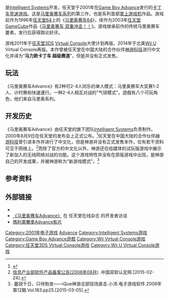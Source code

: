 {{NoteTA
| G1=Games
| G2=Mario
| 1=zh-tw:瑪利歐賽車; zh-cn:马力欧卡丁车; zh-hk:瑪利歐賽車; zh:马里奥赛车
| 2=zh-tw:瑪利歐; zh-cn:马力欧; zh-hk:瑪利歐; zh:马里奥
}}
{{Infobox VG
|title=瑪利歐賽車Advance
|japanese=マリオカートアドバンス
|english=Mario Kart: Super Circuit
|image=File:Mario Kart Advance.jpg
|caption= 游戏日版封面
|developer=[[Intelligent_Systems|Intelligent Systems]]
|publisher=[[任天堂|任天堂]]
|director=安藤武、森本幸雄
|producer=[[宫本茂|宫本茂]]、三木研次
|composer=西牧賢一、松永政信、滨野美奈子
|series= [[瑪利歐賽車系列|瑪利歐賽車]]系列
|platforms=[[Game_Boy_Advance|Game Boy Advance]]<br>[[Virtual_Console|Virtual Console]]<small>（3DS及Wii U）</small>
|released= '''Game Boy Advance''' <br>{{vgr|JP|2001年7月21日|NA|2001年8月27日|AU|2001年9月13日|EU|2001年9月14日|CN|发行中止}} '''Virtual Console'''<br/><u>3DS大使计划</u><br>{{vgr|WW|2011年12月16日}} <u>Wii U Virtual Console</u><br>{{vgr|NA|2014年11月13日}}
|genre=[[竞速游戏|竞速]]
|modes=[[单人游戏|单人]]、[[多人游戏|多人]]（2-4人）
}}
{{Vgname|马里奥赛车Advance|ja=マリオカートアドバンス，Mario Kart Advance|en=Mario Kart: Super Circuit}}是[[Intelligent_Systems|Intelligent Systems]]开发，任天堂于2001年在[[Game_Boy_Advance|Game Boy Advance]]发行的[[卡丁车|卡丁车]][[竞速游戏|竞速游戏]]。这是[[马里奥赛车系列|马里奥赛车系列]]的第三作，也是系列首部[[掌上游戏机|掌上游戏机]]作品。游戏前作为1996年[[任天堂64|任天堂64]]上的《[[马里奥赛车64|马里奥赛车64]]》，续作为2003年[[任天堂GameCube|任天堂GameCube]]作品《[[马里奥赛车_双重冲击！！|马里奥赛车 双重冲击！！]]》。游戏继承前作的传统马里奥赛车要素，发行后获得舆论好评。

游戏2011年于[[任天堂3DS|任天堂3DS]] [[Virtual_Console|Virtual Console]]大使计划再版，2014年于北美[[Wii_U|Wii U]] Virtual Console再版。本作曾被任天堂在中国大陆的合作伙伴[[神游科技|神游科技]]进行中文化并译为“'''马力欧卡丁车 超级赛道'''”，但是并没有正式发售。

== 玩法 ==

《马里奥赛车Advance》有2种可2-4人同乐的单人模式：马里奥赛车大奖赛1-2人、计时赛和快速運行。一种2-4人相互对战的"气球模式"。遊戲有八个可玩角色，他们来自马里奥系列。

== 开发历史 ==
《马里奥赛车Advance》由任天堂的旗下团队[[Intelligent_Systems|Intelligent Systems]]负责制作。2000年8月9日在任天堂的发布会上正式公布。<ref>{{cite web|author=IGN Staff|title=Four GBA Games Exposed|url=http://uk.ign.com/articles/2000/08/10/four-gba-games-exposed|publisher=IGN|date=August 9, 2000|accessdate=July 6, 2014|archive-date=2020-01-02|archive-url=https://web.archive.org/web/20200102202442/https://uk.ign.com/articles/2000/08/10/four-gba-games-exposed|dead-url=no}}</ref>任天堂在中国大陆的合作伙伴[[神游科技|神游科技]]曾引进本作并进行了中文化，但是神游并没有正式发售本作，仅有若干资料可见于网络上。<ref>[http://www.chinasoftware.gov.cn/GGDetail.asp?sID=1569&ssID=55324#55324 信息产业部软件产品备案公告(2006年08月)] {{Wayback|url=http://www.chinasoftware.gov.cn/GGDetail.asp?sID=1569&ssID=55324#55324 |date=20150223202142 }}.中国双软认定网.[2015-02-24].</ref>而除了官方的中文化以外，神游还在给媒体的试玩版游戏中展示了新加入的无线网络对战的功能。这个游戏特性并没有在原版游戏中出现，是神游自己的开发成果，并被神游称为“新游戏模式”。<ref name=DRinterview>.蓄锐千日，只待勃发——iQue神游总部现场直击.小沛.电子游戏软件.2006年第12期.Vol.183.pp25.[2015-03-05].</ref>

== 参考资料 ==
{{reflist}}

== 外部链接 ==
*{{Official|http://www.nintendo.co.jp/n08/amkj/index.html}}{{ja}}
*[http://www.nintendo.co.jp/nom/0108/soft01/interv/index.html 《马里奥赛车Advance》] {{Wayback|url=http://www.nintendo.co.jp/nom/0108/soft01/interv/index.html |date=20201215090130 }}在 任天堂在线杂志 的开发者访谈{{ja}}
*[https://www.youtube.com/watch?v=4kzPav96ZoM 瑪利奧賽車Advance影片] {{Wayback|url=https://www.youtube.com/watch?v=4kzPav96ZoM |date=20200704023632 }}

{{马里奥竞速游戏}}

{{Portal bar|马里奥系列|任天堂|电子游戏}}

{{DEFAULTSORT:Mario Kart Advance}}
[[Category:2001年电子游戏|Category:2001年电子游戏]]
[[Category:瑪利歐賽車系列|Advance]]
[[Category:Intelligent_Systems游戏|Category:Intelligent Systems游戏]]
[[Category:Game_Boy_Advance遊戲|Category:Game Boy Advance遊戲]]
[[Category:Wii_Virtual_Console游戏|Category:Wii Virtual Console游戏]]
[[Category:任天堂3DS_Virtual_Console游戏|Category:任天堂3DS Virtual Console游戏]]
[[Category:Wii_U_Virtual_Console游戏|Category:Wii U Virtual Console游戏]]